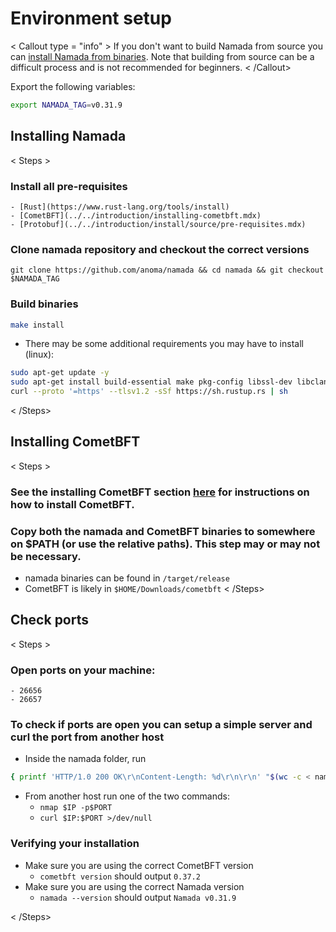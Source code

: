 
# Environment setup

< Callout type = "info" >
If you don't want to build Namada from source you can [install Namada from binaries](../../introduction/install/binaries.mdx).
Note that building from source can be a difficult process and is not recommended for beginners.
< /Callout>

Export the following variables:

```bash copy
export NAMADA_TAG=v0.31.9
```


## Installing Namada
< Steps >
### Install all pre-requisites
    - [Rust](https://www.rust-lang.org/tools/install)
    - [CometBFT](../../introduction/installing-cometbft.mdx)
    - [Protobuf](../../introduction/install/source/pre-requisites.mdx)

### Clone namada repository and checkout the correct versions

```shell copy
git clone https://github.com/anoma/namada && cd namada && git checkout $NAMADA_TAG
```
###  Build binaries
```bash copy
make install
```
- There may be some additional requirements you may have to install (linux):
```bash copy
sudo apt-get update -y
sudo apt-get install build-essential make pkg-config libssl-dev libclang-dev -y
curl --proto '=https' --tlsv1.2 -sSf https://sh.rustup.rs | sh
```
< /Steps>
## Installing CometBFT
< Steps >
### See the installing CometBFT section [here](../../introduction/installing-cometbft.mdx) for instructions on how to install CometBFT.
### Copy both the namada and CometBFT binaries to somewhere on $PATH (or use the relative paths). This step may or may not be necessary.
    
- namada binaries can be found in `/target/release`
- CometBFT is likely in `$HOME/Downloads/cometbft`
< /Steps>
## Check ports
< Steps >
### Open ports on your machine:
    - 26656
    - 26657
### To check if ports are open you can setup a simple server and curl the port from another host
        
- Inside the namada folder, run 
``` bash
{ printf 'HTTP/1.0 200 OK\r\nContent-Length: %d\r\n\r\n' "$(wc -c < namada)"; cat namada; } | nc -l $PORT
```

- From another host run one of the two commands:
    - `nmap $IP -p$PORT`
    - `curl $IP:$PORT >/dev/null`

### Verifying your installation
- Make sure you are using the correct CometBFT version
    - `cometbft version` should output `0.37.2`
- Make sure you are using the correct Namada version
    - `namada --version` should output `Namada v0.31.9`

< /Steps>
